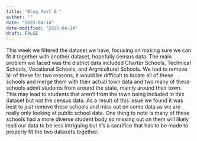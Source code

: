 ```yaml
---
title: "Blog Post 6 "
author: ""
date: "2025-04-14"
date-modified: "2025-04-14"
draft: FALSE
---
```


This week we filtered the dataset we have, focusing on making sure we can fit it together with another dataset, hopefully census data. The main problem we faced was the district data included Charter Schools, Technical Schools, Vocational Schools, and Argricultural Schools. We had to remove all of these for two reasons, it would be difficult to locate all of these schools and merge them with their actual town data and two many of these schools admit students from around the state, mainly around their town. This may lead to students that aren't from the town being included in this dataset but not the census data. As a result of this issue we found it was best to just remove these schools and miss out on some data as we are really only looking at public school data. One thing to note is many of these schools had a more diverse student body so missing out on them will likely lead our data to be less intriguing but it's a sacrifice that has to be made to properly fit the two datasets together. 